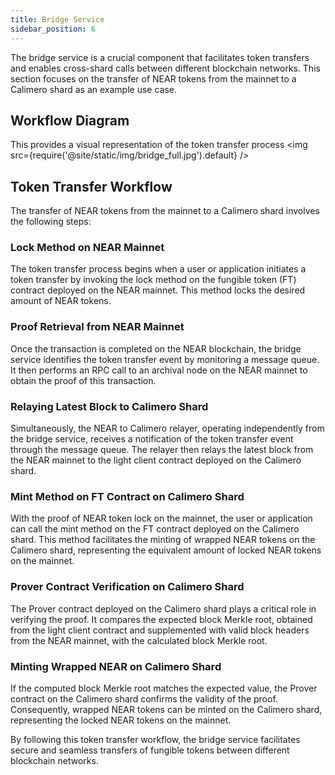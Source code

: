```yaml
---
title: Bridge Service
sidebar_position: 6
---
```


The bridge service is a crucial component that facilitates token transfers and enables cross-shard calls between different blockchain networks. This section focuses on the transfer of NEAR tokens from the mainnet to a Calimero shard as an example use case.

## Workflow Diagram

This provides a visual representation of the token transfer process
<img src={require('@site/static/img/bridge_full.jpg').default} />

## Token Transfer Workflow
The transfer of NEAR tokens from the mainnet to a Calimero shard involves the following steps:

### Lock Method on NEAR Mainnet
The token transfer process begins when a user or application initiates a token transfer by invoking the lock method on the fungible token (FT) contract deployed on the NEAR mainnet. This method locks the desired amount of NEAR tokens.

### Proof Retrieval from NEAR Mainnet
Once the transaction is completed on the NEAR blockchain, the bridge service identifies the token transfer event by monitoring a message queue. It then performs an RPC call to an archival node on the NEAR mainnet to obtain the proof of this transaction.

### Relaying Latest Block to Calimero Shard
Simultaneously, the NEAR to Calimero relayer, operating independently from the bridge service, receives a notification of the token transfer event through the message queue. The relayer then relays the latest block from the NEAR mainnet to the light client contract deployed on the Calimero shard.

### Mint Method on FT Contract on Calimero Shard
With the proof of NEAR token lock on the mainnet, the user or application can call the mint method on the FT contract deployed on the Calimero shard. This method facilitates the minting of wrapped NEAR tokens on the Calimero shard, representing the equivalent amount of locked NEAR tokens on the mainnet.

### Prover Contract Verification on Calimero Shard
The Prover contract deployed on the Calimero shard plays a critical role in verifying the proof. It compares the expected block Merkle root, obtained from the light client contract and supplemented with valid block headers from the NEAR mainnet, with the calculated block Merkle root.

### Minting Wrapped NEAR on Calimero Shard
If the computed block Merkle root matches the expected value, the Prover contract on the Calimero shard confirms the validity of the proof. Consequently, wrapped NEAR tokens can be minted on the Calimero shard, representing the locked NEAR tokens on the mainnet.

By following this token transfer workflow, the bridge service facilitates secure and seamless transfers of fungible tokens between different blockchain networks.

